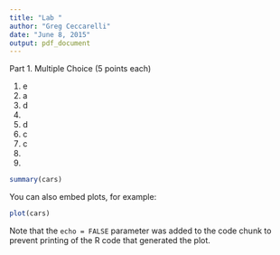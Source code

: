 ```yaml
---
title: "Lab "
author: "Greg Ceccarelli"
date: "June 8, 2015"
output: pdf_document
---
```


Part 1. Multiple Choice (5 points each)

1. e
2. a
3. d
4. 
5. d
6. c
7. c
8.
9. 


```r
summary(cars)
```

You can also embed plots, for example:

```r
plot(cars)
```

Note that the `echo = FALSE` parameter was added to the code chunk to prevent printing of the R code that generated the plot.
